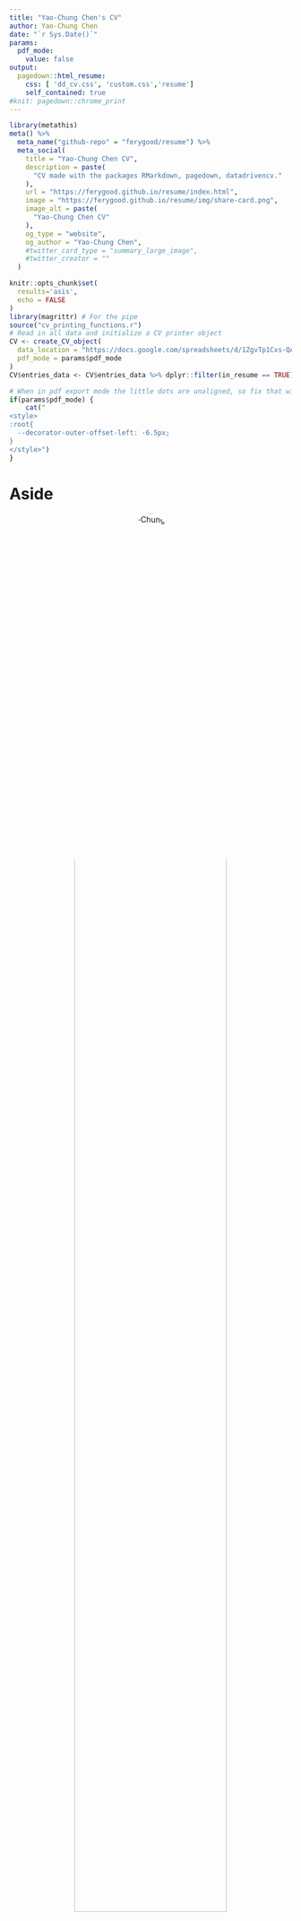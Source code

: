 ```yaml
---
title: "Yao-Chung Chen's CV"
author: Yao-Chung Chen
date: "`r Sys.Date()`"
params:
  pdf_mode:
    value: false
output:
  pagedown::html_resume:
    css: [ 'dd_cv.css', 'custom.css','resume']
    self_contained: true
#knit: pagedown::chrome_print      
---
```


```r
library(metathis)
meta() %>%
  meta_name("github-repo" = "ferygood/resume") %>% 
  meta_social(
    title = "Yao-Chung Chen CV",
    description = paste(
      "CV made with the packages RMarkdown, pagedown, datadrivencv."
    ),
    url = "https://ferygood.github.io/resume/index.html",
    image = "https://ferygood.github.io/resume/img/share-card.png",
    image_alt = paste(
      "Yao-Chung Chen CV"
    ),
    og_type = "website",
    og_author = "Yao-Chung Chen",
    #twitter_card_type = "summary_large_image",
    #twitter_creator = ""
  )
```

<!-- inicio academic icons -->

<link rel="stylesheet" href="https://cdn.jsdelivr.net/gh/jpswalsh/academicons@1/css/academicons.min.css"> <!-- final academic icons -->

<!-- inicio font awesome -->

```{=html}
<script src="https://kit.fontawesome.com/1f72d6921a.js" crossorigin="anonymous"></script>
```
<!-- final font awesome -->

```r
knitr::opts_chunk$set(
  results='asis',
  echo = FALSE
)
library(magrittr) # For the pipe
source("cv_printing_functions.r")
# Read in all data and initialize a CV printer object
CV <- create_CV_object(
  data_location = "https://docs.google.com/spreadsheets/d/1ZgvTp1Cxs-QASIfS7M2f3C0Vc2iU2VxnX3FLCiq6UiM/edit#gid=917338460",  
  pdf_mode = params$pdf_mode
)
CV$entries_data <- CV$entries_data %>% dplyr::filter(in_resume == TRUE)
```

```r
# When in pdf export mode the little dots are unaligned, so fix that with some conditional CSS.
if(params$pdf_mode) {
    cat("
<style>
:root{
  --decorator-outer-offset-left: -6.5px;
}
</style>")
}
```

# Aside

<center>![Yao-Chung Chen](https://avatars.githubusercontent.com/u/40789913?s=400&u=0b1dbe8afd40f3bcbd39a7ce3313c10ffc08fba7&v=4){width="80%" style="border-radius: 50%;"}</center>

### CONTACT

<center><a href='https://ferygood.github.io' target='_blank'><i class="fa fa-home"></i></a> <a href='https://github.com/ferygood' target='_blank'><i class="fa fa-github"></i></a> <a href='https://www.linkedin.com/in/yao-chung-chen-3a0129173/' target='_blank'><i class="fa fa-linkedin"></i></a> <a href='mailto:yaochung41@gmail.com'><i class="fa fa-envelope"></i></a> <a href='https://orcid.org/0000-0002-9927-9130' target='_blank'><i class="fab fa-orcid"></i></a></center>

<br>

I'm a Ph.D. student at [Nowick Lab](http://nowicklab.info), Freie Universität Berlin, Germany. My research focus on understanding the monoallelic expression genes in single brain neuron nuclei in Alzheimer's Disease.

### Languages

**Taiwanese Mandarin:** Native

**English:** Proficient

**German:** Beginner

<br>


# Main

## Yao-Chung Chen {#title}

## Education {data-icon="graduation-cap" data-concise="true"}

```r
CV %<>% print_section('education')
```


\pagebreak

::: aside
Selected activities:

### SOFTWARE

<i class="fas fa-box-open"></i> [Package {TEKRABber} - Available on Bioconductor](https://bioconductor.org/packages/release/bioc/html/TEKRABber.html) - Author.

<br>

### PROGRAMMING SKILLS

<i class="fab fa-r-project"></i> `R`

<i class="fa-brands fa-python"></i> `Python`

<i class="fab fa-markdown"></i> `RMarkdown / Quarto`

<i class="fas fa-code-branch"></i> `Git`

<i class="fab fa-github"></i> `GitHub`

:::

## Work Experience {data-icon="book"}

```r
CV %<>% print_section('work_experience')
```


